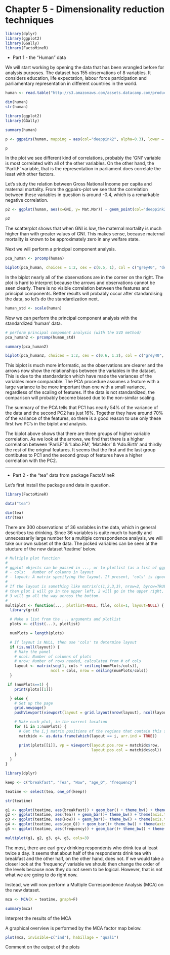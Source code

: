 
# Chapter 5 - Dimensionality reduction techniques


```r
library(dplyr)
library(ggplot2)
library(GGally)
library(FactoMineR)
```

* Part 1 - the "Human" data

We will start working by opening the data that has been wrangled before for analysis purposes. The dataset has 155 observations of 8 variables. It considers education, life expectation, labour force participation and parliamentary representation in different countries in the world.


```r
human <- read.table("http://s3.amazonaws.com/assets.datacamp.com/production/course_2218/datasets/human2.txt", header = T, sep=",")

dim(human)
str(human)
```


```r
library(ggplot2)
library(GGally)

summary(human)

p <- ggpairs(human, mapping = aes(col="deeppink2", alpha=0.3), lower = list(combo = wrap("facethist", bins = 20)))

p

```

In the plot we see different kind of correlations, probably the 'GNI' variable is most correlated with all of the other variables. On the other hand, the 'Parli.F' variable, that is the representation in parliament does correlate the least with other factors.

Let's study the relation between Gross National Income per capita and maternal mortality. From the ggpairs-plot we see that the correlation between these variables in question is around -0.4, which is a remarkable negative correlation.

```r
p2 <- ggplot(human, aes(x=GNI, y= Mat.Mor)) + geom_point(col="deeppink2")

p2

```


The scatterplot shows that when GNI is low, the maternal mortality is much higher than with greater values of GNI. This makes sense, because maternal mortality is known to be approximately zero in any welfare state.

Next we will perform a principal component analysis.


```r

pca_human <- prcomp(human)

biplot(pca_human, choices = 1:2, cex = c(0.5, 1), col = c("grey40", "deeppink2"))

```


In the biplot nearly all of the observations are in the corner on the right. The plot is hard to interpret because the arrows and observations cannot be seen clearly. There is no visible correlation between the features and principal components. Better results will probably occur after standardising the data, so let's do the standardization next.


```r

human_std <- scale(human)

```


Now we can perform the principal component analysis with the standardized 'human' data.


```r
# perform principal component analysis (with the SVD method)
pca_human2 <- prcomp(human_std)

summary(pca_human2)

biplot(pca_human2, choices = 1:2, cex = c(0.6, 1.2), col = c("grey40", "deeppink2"), main="Biplot of the first two principal components for the 'human' data", xlab="PC1 (54%)", ylab="PC2 (16%)")

```

This biplot is much more informatic, as the observations are clearer and the arrows now show the relationships between the variables in the dataset. This is due to the standardation which have made the variances of the variables more comparable. The PCA procedure assumes a feature with a large variance to be more important than one with a small variance, regardless of the scaling of features. If the data is not standardized, the comparison will probably become biased due to the non-similar scaling.

The summary of the PCA tells that PC1 has nearly 54% of the variance of the data and the second PC2 has just 16%. Together they have around 70% of the variance of the features, so there is a good reason to use only these first two PC's in the biplot and analysis.

The biplot above shows that there are three groups of higher variable correlation. As we look at the arrows, we find that there is a higher correlation between 'Parli.F' & 'Labo.FM', 'Mat.Mor' & 'Ado.Birth' and thirdly the rest of the original features. It seems that the first and the last group contibutes to PC1 and the second group of features have a higher correlation with the PC2.



-------


* Part 2 - the "tea" data from package FactoMineR


Let's first install the package and data in question.


```r
library(FactoMineR)

data("tea")

```


```r
dim(tea)
str(tea)
```


There are 300 observations of 36 variables in the data, which in general describes tea drinking. Since 36 variables is quite much to handly and unnecessarily large number for a multiple correspondence analysis, we will take our own subset of the data. The picked variables can be seen at the stucture of the new dataset 'teatime' below.


```r
# Multiple plot function
#
# ggplot objects can be passed in ..., or to plotlist (as a list of ggplot objects)
# - cols:   Number of columns in layout
# - layout: A matrix specifying the layout. If present, 'cols' is ignored.
#
# If the layout is something like matrix(c(1,2,3,3), nrow=2, byrow=TRUE),
# then plot 1 will go in the upper left, 2 will go in the upper right, and
# 3 will go all the way across the bottom.
#
multiplot <- function(..., plotlist=NULL, file, cols=1, layout=NULL) {
  library(grid)

  # Make a list from the ... arguments and plotlist
  plots <- c(list(...), plotlist)

  numPlots = length(plots)

  # If layout is NULL, then use 'cols' to determine layout
  if (is.null(layout)) {
    # Make the panel
    # ncol: Number of columns of plots
    # nrow: Number of rows needed, calculated from # of cols
    layout <- matrix(seq(1, cols * ceiling(numPlots/cols)),
                    ncol = cols, nrow = ceiling(numPlots/cols))
  }

 if (numPlots==1) {
    print(plots[[1]])

  } else {
    # Set up the page
    grid.newpage()
    pushViewport(viewport(layout = grid.layout(nrow(layout), ncol(layout))))

    # Make each plot, in the correct location
    for (i in 1:numPlots) {
      # Get the i,j matrix positions of the regions that contain this subplot
      matchidx <- as.data.frame(which(layout == i, arr.ind = TRUE))

      print(plots[[i]], vp = viewport(layout.pos.row = matchidx$row,
                                      layout.pos.col = matchidx$col))
    }
  }
}

```



```r
library(dplyr)

keep <- c("breakfast", "Tea", "How", "age_Q", "frequency")

teatime <- select(tea, one_of(keep))

str(teatime)

g1 <- ggplot(teatime, aes(breakfast)) + geom_bar() + theme_bw() + theme(axis.text.x = element_text(angle = 45, hjust = 1, size = 8))
g2 <- ggplot(teatime, aes(Tea)) + geom_bar()+ theme_bw() + theme(axis.text.x = element_text(angle = 45, hjust = 1, size = 8))
g3 <- ggplot(teatime, aes(How)) + geom_bar()+ theme_bw() + theme(axis.text.x = element_text(angle = 45, hjust = 1, size = 8))
g4 <- ggplot(teatime, aes(age_Q)) + geom_bar()+ theme_bw() + theme(axis.text.x = element_text(angle = 45, hjust = 1, size = 8))
g5 <- ggplot(teatime, aes(frequency)) + geom_bar()+ theme_bw() + theme(axis.text.x = element_text(angle = 45, hjust = 1, size = 8))

multiplot(g1, g2, g3, g4, g5, cols=3)

```


The most, there are earl grey drinking respondents who drink tea at least twice a day. It seems that about half of the respondents drink tea with breakfast and the other half, on the other hand, does not. If we would take a closer look at the 'frequency' variable we should then change the order of the levels because now they do not seem to be logical. However, that is not what we are going to do right now.

Instead, we will now perform a Multiple Correspondence Analysis (MCA) on the new dataset.


```r

mca <- MCA(X = teatime, graph=F)

summary(mca)
```


Interpret the results of the MCA

A graphical overview is performed by the MCA factor map below.

```r
plot(mca, invisible=c("ind"), habillage = "quali")

```


Comment on the output of the plots











